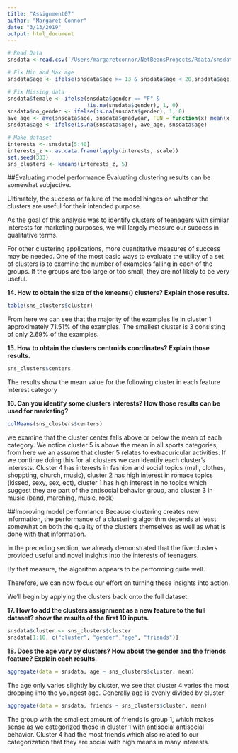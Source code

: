 ```yaml
---
title: "Assignment07"
author: "Margaret Connor"
date: "3/13/2019"
output: html_document
---
```

```r
# Read Data
snsdata <-read.csv('/Users/margaretconnor/NetBeansProjects/Rdata/snsdata.csv')

# Fix Min and Max age 
snsdata$age <- ifelse(snsdata$age >= 13 & snsdata$age < 20,snsdata$age, NA)

# Fix Missing data
snsdata$female <- ifelse(snsdata$gender == "F" &
                         !is.na(snsdata$gender), 1, 0)
snsdata$no_gender <- ifelse(is.na(snsdata$gender), 1, 0)
ave_age <- ave(snsdata$age, snsdata$gradyear, FUN = function(x) mean(x, na.rm = TRUE))
snsdata$age <- ifelse(is.na(snsdata$age), ave_age, snsdata$age)

# Make dataset
interests <- snsdata[5:40]
interests_z <- as.data.frame(lapply(interests, scale))
set.seed(333) 
sns_clusters <- kmeans(interests_z, 5)
```

##Evaluating model performance
Evaluating clustering results can be somewhat subjective.

Ultimately, the success or failure of the model hinges on whether the clusters are useful for their intended purpose.

As the goal of this analysis was to identify clusters of teenagers with similar interests for marketing purposes, we will largely measure our success in qualitative terms.

For other clustering applications, more quantitative measures of success may be needed. One of the most basic ways to evaluate the utility of a set of clusters is to examine the number of examples falling in each of the groups. If the groups are too large or too small, they are not likely to be very useful.

**14. How to obtain the size of the kmeans() clusters? Explain those results.**
```r
table(sns_clusters$cluster)
```
From here we can see that the majority of the examples lie in cluster 1 approximately 71.51% of the examples. The smallest cluster is 3 consisting of only 2.69% of the examples.

**15. How to obtain the clusters centroids coordinates? Explain those results.**
```r
sns_clusters$centers
```
The results show the mean value for the following cluster in each feature interest category

**16. Can you identify some clusters interests? How those results can be used for marketing?**
```r
colMeans(sns_clusters$centers)
```
we examine that the cluster center falls above or below the mean of each category. We notice cluster 5 is above the mean in all sports categories, from here we an assume that cluster 5 relates to extracuricular activities. If we continue doing this for all clusters we can identify each cluster's interests. Cluster 4 has interests in fashion and social topics (mall, clothes, shoppting, church, music), cluster 2 has high interest in romace topics (kissed, sexy, sex, ect), cluster 1 has high interest in no topics which suggest they are part of the antisocial behavior group, and cluster 3 in music (band, marching, music, rock)

##Improving model performance
Because clustering creates new information, the performance of a clustering algorithm depends at least somewhat on both the quality of the clusters themselves as well as what is done with that information.

In the preceding section, we already demonstrated that the five clusters provided useful and novel insights into the interests of teenagers.

By that measure, the algorithm appears to be performing quite well.

Therefore, we can now focus our effort on turning these insights into action.

We’ll begin by applying the clusters back onto the full dataset.

**17. How to add the clusters assignment as a new feature to the full dataset? show the results of the first 10 inputs.**
```r
snsdata$cluster <- sns_clusters$cluster
snsdata[1:10, c("cluster", "gender","age", "friends")]
```

**18. Does the age vary by clusters? How about the gender and the friends feature? Explain each results.**
```r
aggregate(data = snsdata, age ~ sns_clusters$cluster, mean)
```
The age only varies slightly by cluster, we see that cluster 4 varies the most dropping into the youngest age. Generally age is evenly divided by cluster
```r
aggregate(data = snsdata, friends ~ sns_clusters$cluster, mean)
```
The group with the smallest amount of friends is group 1, which makes sense as we categorized those in cluster 1 with antisocial antisocial behavior. Cluster 4 had the most friends which also related to our categorization that they are social with high means in many interests. 